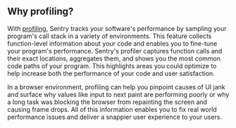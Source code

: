 ## Why profiling?

With [profiling](/product/profiling/), Sentry tracks your software's performance by sampling your program's call stack in a variety of environments. This feature collects function-level information about your code and enables you to fine-tune your program's performance. Sentry's profiler captures function calls and their exact locations, aggregates them, and shows you the most common code paths of your program. This highlights areas you could optimize to help increase both the performance of your code and user satisfaction.

In a browser environment, profiling can help you pinpoint causes of UI jank and surface why values like input to next paint are performing poorly or why a long task was blocking the browser from repainting the screen and causing frame drops. All of this information enables you to fix real world performance issues and deliver a snappier user experience to your users.
